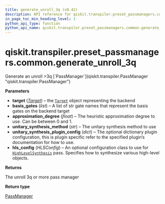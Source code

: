 ```yaml
---
title: generate_unroll_3q (v0.42)
description: API reference for qiskit.transpiler.preset_passmanagers.common.generate_unroll_3q in qiskit v0.42
in_page_toc_min_heading_level: 1
python_api_type: function
python_api_name: qiskit.transpiler.preset_passmanagers.common.generate_unroll_3q
---
```


<span id="qiskit-transpiler-preset-passmanagers-common-generate-unroll-3q" />

# qiskit.transpiler.preset\_passmanagers.common.generate\_unroll\_3q

<Function id="qiskit.transpiler.preset_passmanagers.common.generate_unroll_3q" isDedicatedPage={true} github="https://github.com/qiskit/qiskit/tree/stable/0.23/qiskit/transpiler/preset_passmanagers/common.py" signature="generate_unroll_3q(target, basis_gates=None, approximation_degree=None, unitary_synthesis_method='default', unitary_synthesis_plugin_config=None, hls_config=None)">
  Generate an unroll >3q [`PassManager`](qiskit.transpiler.PassManager "qiskit.transpiler.PassManager")

  **Parameters**

  *   **target** ([*Target*](qiskit.transpiler.Target "qiskit.transpiler.Target")) – the [`Target`](qiskit.transpiler.Target "qiskit.transpiler.Target") object representing the backend
  *   **basis\_gates** (*list*) – A list of str gate names that represent the basis gates on the backend target
  *   **approximation\_degree** (*float*) – The heuristic approximation degree to use. Can be between 0 and 1.
  *   **unitary\_synthesis\_method** (*str*) – The unitary synthesis method to use
  *   **unitary\_synthesis\_plugin\_config** (*dict*) – The optional dictionary plugin configuration, this is plugin specific refer to the specified plugin’s documentation for how to use.
  *   **hls\_config** (*HLSConfig*) – An optional configuration class to use for [`HighLevelSynthesis`](qiskit.transpiler.passes.HighLevelSynthesis "qiskit.transpiler.passes.HighLevelSynthesis") pass. Specifies how to synthesize various high-level objects.

  **Returns**

  The unroll 3q or more pass manager

  **Return type**

  [PassManager](qiskit.transpiler.PassManager "qiskit.transpiler.PassManager")
</Function>

